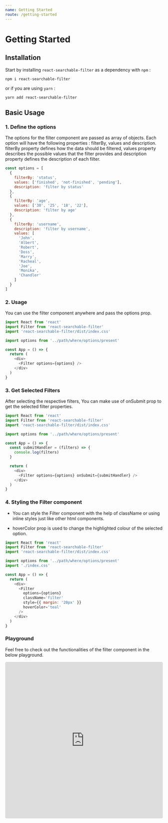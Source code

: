 ```yaml
---
name: Getting Started
route: /getting-started
---
```


# Getting Started

## Installation

Start by installing `react-searchable-filter` as a dependency with `npm` :

```
npm i react-searchable-filter
```

or if you are using `yarn` :

```
yarn add react-searchable-filter
```

## Basic Usage

### 1. Define the options

The options for the filter component are passed as array of objects.
Each option will have the following properties : filterBy, values and description.
filterBy property defines how the data should be filtered,
values property describes the possible values that the filter provides and
description property defines the description of each filter.

```js
const options = [
  {
    filterBy: 'status',
    values: ['finished', 'not-finished', 'pending'],
    description: 'filter by status'
  },
  {
    filterBy: 'age',
    values: ['30', '25', '18', '22'],
    description: 'filter by age'
  },
  {
    filterBy: 'username',
    description: 'filter by username',
    values: [
      'John',
      'Albert',
      'Robert',
      'Doss',
      'Marry',
      'Racheal',
      'Joe',
      'Monika',
      'Chandler'
    ]
  }
]
```

### 2. Usage

You can use the filter component anywhere and pass the options prop.

```js
import React from 'react'
import Filter from 'react-searchable-filter'
import 'react-searchable-filter/dist/index.css'

import options from '../path/where/options/present'

const App = () => {
  return (
    <div>
      <Filter options={options} />
    </div>
  )
}
```

### 3. Get Selected Filters

After selecting the respective filters, You can make use of onSubmit prop to get the selected filter properties.

```js
import React from 'react'
import Filter from 'react-searchable-filter'
import 'react-searchable-filter/dist/index.css'

import options from '../path/where/options/present'

const App = () => {
  const submitHandler = (filters) => {
    console.log(filters)
  }

  return (
    <div>
      <Filter options={options} onSubmit={submitHandler} />
    </div>
  )
}
```

### 4. Styling the Filter component

- You can style the Filter component with the help of className or using inline styles just like other html components.

- hoverColor prop is used to change the highlighted colour of the selected option.

```js
import React from 'react'
import Filter from 'react-searchable-filter'
import 'react-searchable-filter/dist/index.css'

import options from '../path/where/options/present'
import './index.css'

const App = () => {
  return (
    <div>
      <Filter
        options={options}
        className='filter'
        style={{ margin: '20px' }}
        hoverColor='teal'
      />
    </div>
  )
}
```

### Playground

Feel free to check out the functionalities of the filter component in the below playground.

<iframe
  src='https://codesandbox.io/embed/holy-sky-u8pqo?fontsize=14&hidenavigation=1&theme=dark'
  style='width:100%; height:500px; border:0; border-radius: 4px; overflow:hidden;'
  title='holy-sky-u8pqo'
  allow='accelerometer; ambient-light-sensor; camera; encrypted-media; geolocation; gyroscope; hid; microphone; midi; payment; usb; vr; xr-spatial-tracking'
  sandbox='allow-forms allow-modals allow-popups allow-presentation allow-same-origin allow-scripts'
></iframe>
